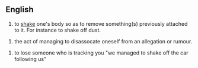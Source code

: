 ==English==

{{en-verb}}

#to [[shake]] one's body so as to remove something(s) previously attached to it. For instance to shake off dust.

#the act of managing to disassocate oneself from an allegation or rumour.

#to lose someone who is tracking you "we managed to shake off the car following us"